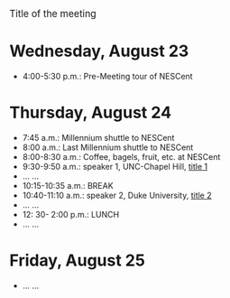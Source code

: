 <big>Title of the meeting</big>

=Wednesday, August 23=

*4:00-5:30 p.m.: Pre-Meeting tour of NESCent

=Thursday, August 24= 

*7:45 a.m.: Millennium shuttle to NESCent
*8:00 a.m.: Last Millennium shuttle to NESCent
*8:00-8:30 a.m.: Coffee, bagels, fruit, etc. at NESCent
*9:30-9:50 a.m.: speaker 1, UNC-Chapel Hill, [[speak1 |title 1]]
*... ...
*10:15-10:35 a.m.: BREAK
*10:40-11:10 a.m.: speaker 2, Duke University, [[speak2 |title 2]]
* ... ...
*12: 30- 2:00 p.m.: LUNCH
* ... ...

=Friday,  August 25=
* ... ...